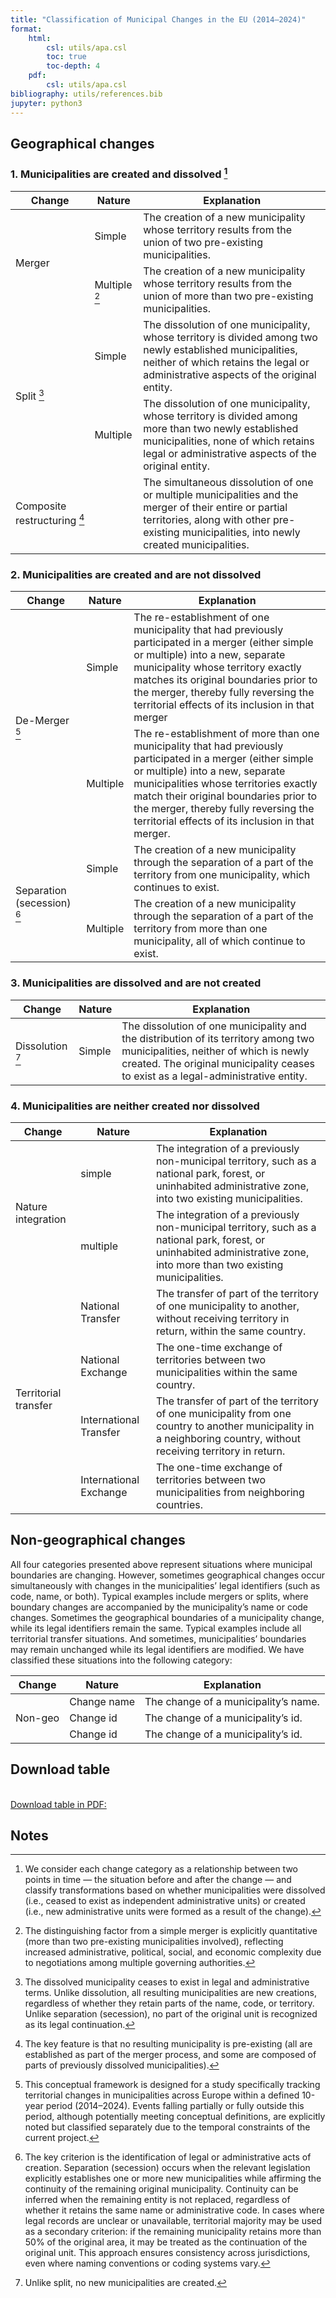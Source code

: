 ```yaml
---
title: "Classification of Municipal Changes in the EU (2014–2024)"
format: 
    html:
        csl: utils/apa.csl
        toc: true
        toc-depth: 4   
    pdf:
        csl: utils/apa.csl
bibliography: utils/references.bib
jupyter: python3
---
```

 
## Geographical changes

### 1. Municipalities are created and dissolved [^1]

<div class="table-responsive">
<table class="table table-borderless table-sm">
<thead>
<tr>
<th>Change</th>
<th>Nature</th>
<th>Explanation</th>
</tr>
</thead>
<tbody>
<tr>
<td rowspan="2">Merger</td>
<td>Simple</td>
<td>The creation of a new municipality whose territory results from the union of two pre-existing municipalities.</td>
</tr>
<tr>
<td>Multiple [^2]</td>
<td>The creation of a new municipality whose territory results from the union of more than two pre-existing municipalities.</td>
</tr>
<tr>
<td rowspan="3">Split [^3]</td>
<td>Simple</td>
<td>The dissolution of one municipality, whose territory is divided among two newly established municipalities, neither of which retains the legal or administrative aspects of the original entity.</td>
</tr>
<tr>
<td>Multiple</td>
<td>The dissolution of one municipality, whose territory is divided among more than two newly established municipalities, none of which retains legal or administrative aspects of the original entity.</td>
</tr>
<tr>
</tr>
<tr>
<td>Composite restructuring [^4]</td>
<td></td>
<td>The simultaneous dissolution of one or multiple municipalities and the merger of their entire or partial territories, along with other pre-existing municipalities, into newly created municipalities.</td>
</tr>
</tbody>
</table>
</div>

### 2. Municipalities are created and are not dissolved

<div class="table-responsive">
<table class="table table-borderless table-sm">
<thead>
<tr>
<th>Change</th>
<th>Nature</th>
<th>Explanation</th>
</tr>
</thead>
<tbody>
<tr>
<td rowspan="2">De-Merger [^5]</td>
<td>Simple</td>
<td>The re-establishment of one municipality that had previously participated in a merger (either simple or multiple) into a new, separate municipality whose territory exactly matches its original boundaries prior to the merger, thereby fully reversing the territorial effects of its inclusion in that merger</td>
</tr>
<tr>
<td>Multiple</td>
<td>The re-establishment of more than one municipality that had previously participated in a merger (either simple or multiple) into a new, separate municipalities whose territories exactly match their original boundaries prior to the merger, thereby fully reversing the territorial effects of its inclusion in that merger.</td>
</tr>
<tr>
<td rowspan="3">Separation
(secession) [^6]</td>
<td>Simple</td>
<td>The creation of a new municipality through the separation of a part of the territory from one municipality, which continues to exist.</td>
</tr>
<tr>
<td>Multiple</td>
<td>The creation of a new municipality through the separation of a part of the territory from more than one municipality, all of which continue to exist.</td>
</tr>
<tr>
</tr>


</tbody>
</table>
</div>

### 3. Municipalities are dissolved and are not created

<div class="table-responsive">
<table class="table table-borderless table-sm">
<thead>
<tr>
<th>Change</th>
<th>Nature</th>
<th>Explanation</th>
</tr>
</thead>
<tbody>
<tr>
<td rowspan="2">Dissolution [^7]</td>
<td>Simple</td>
<td>The dissolution of one municipality and the distribution of its territory among two municipalities, neither of which is newly created. The original municipality ceases to exist as a legal-administrative entity.</td>
</tr>
<!-- <tr>
<td>multiple</td>
<td>The dissolution of one municipality and the distribution of its territory among more than two municipalities, none of which is newly created. The original municipality ceases to exist as a legal-administrative entity.</td>
</tr> -->
</tbody>
</table>
</div>


### 4. Municipalities are neither created nor dissolved

<div class="table-responsive">
<table class="table table-borderless table-sm">
<thead>
<tr>
<th>Change</th>
<th>Nature</th>
<th>Explanation</th>
</tr>
</thead>
<tbody>
<tr>
<td rowspan="2">Nature integration</td>
<td>simple</td>
<td>The integration of a previously non-municipal territory, such as a national park, forest, or uninhabited administrative zone, into two existing municipalities.</td>
</tr>
<tr>
<td>multiple</td>
<td>The integration of a previously non-municipal territory, such as a national park, forest, or uninhabited administrative zone, into more than two existing municipalities.</td>
</tr>
<tr>
<td rowspan="4">Territorial transfer</td>
<td>National Transfer</td>
<td>The transfer of part of the territory of one municipality to another, without receiving territory in return, within the same country.</td>
</tr>
<tr>
<td>National Exchange</td>
<td>The one-time exchange of territories between two municipalities within the same country.</td>
</tr>
<tr>
<td>International Transfer</td>
<td>The transfer of part of the territory of one municipality from one country to another municipality in a neighboring country, without receiving territory in return.</td>
</tr>
<tr>
<td>International Exchange</td>
<td>The one-time exchange of territories between two municipalities from neighboring countries.</td>
</tr>

</tbody>
</table>
</div>

## Non-geographical changes

All four categories presented above represent situations where municipal boundaries are changing. However, sometimes geographical changes occur simultaneously with changes in the municipalities' legal identifiers (such as code, name, or both). Typical examples include mergers or splits, where boundary changes are accompanied by the municipality’s name or code changes. Sometimes the geographical boundaries of a municipality change, while its legal identifiers remain the same. Typical examples include all territorial transfer situations. And sometimes, municipalities' boundaries may remain unchanged while its legal identifiers are modified. We have classified these situations into the following category:

<div class="table-responsive">
<table class="table table-borderless table-sm">
<thead>
<tr>
<th>Change</th>
<th>Nature</th>
<th>Explanation</th>
</tr>
</thead>
<tbody>
<tr>
<td rowspan="3">Non-geo</td>
<td>Change name</td>
<td>The change of a municipality’s name.</td>
</tr>
<tr>
<td>Change id</td>
<td>The change of a municipality’s id.</td>
</tr>
<tr>
<td>Change id</td>
<td>The change of a municipality’s id.</td>
</tr>
</tbody>
</table>
</div>

## Download table

<br>
<a href="documento.pdf" download class="btn btn-link d-flex align-items-center p-0 fs-5" style="color: inherit;">
Download table in PDF:
<i class="bi bi-file-earmark-pdf-fill ms-1 me-1"></i>
<i class="bi bi-download"></i>
</a>


## Notes

[^1]:  We consider each change category as a relationship between two points in time — the situation before and after the change — and classify transformations based on whether municipalities were dissolved (i.e., ceased to exist as independent administrative units) or created (i.e., new administrative units were formed as a result of the change).

[^2]:The distinguishing factor from a simple merger is explicitly quantitative (more than two pre-existing municipalities involved), reflecting increased administrative, political, social, and economic complexity due to negotiations among multiple governing authorities.

[^3]:The dissolved municipality ceases to exist in legal and administrative terms. Unlike dissolution, all resulting municipalities are new creations, regardless of whether they retain parts of the name, code, or territory. Unlike separation (secession), no part of the original unit is recognized as its legal continuation.

[^4]: The key feature is that no resulting municipality is pre-existing (all are established as part of the merger process, and some are composed of parts of previously dissolved municipalities).

[^5]: This conceptual framework is designed for a study specifically tracking territorial changes in municipalities across Europe within a defined 10-year period (2014–2024). Events falling partially or fully outside this period, although potentially meeting conceptual definitions, are explicitly noted but classified separately due to the temporal constraints of the current project.

[^6]: The key criterion is the identification of legal or administrative acts of creation. Separation (secession) occurs when the relevant legislation explicitly establishes one or more new municipalities while affirming the continuity of the remaining original municipality. Continuity can be inferred when the remaining entity is not replaced, regardless of whether it retains the same name or administrative code. In cases where legal records are unclear or unavailable, territorial majority may be used as a secondary criterion: if the remaining municipality retains more than 50% of the original area, it may be treated as the continuation of the original unit. This approach ensures consistency across jurisdictions, even where naming conventions or coding systems vary.

[^7]: Unlike split, no new municipalities are created.